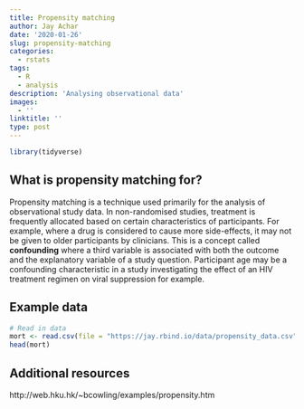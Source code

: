```yaml
---
title: Propensity matching
author: Jay Achar
date: '2020-01-26'
slug: propensity-matching
categories:
  - rstats
tags:
  - R
  - analysis
description: 'Analysing observational data'
images:
  - ''
linktitle: ''
type: post
---
```

```r
library(tidyverse)

```

## What is propensity matching for? 

Propensity matching is a technique used primarily for the analysis of observational study data. In non-randomised studies, treatment is frequently allocated based on certain characteristics of participants. For example, where a drug is considered to cause more side-effects, it may not be given to older participants by clinicians. This is a concept called **confounding** where a third variable is associated with both the outcome and the explanatory variable of a study question. Participant age may be a confounding characteristic in a study investigating the effect of an HIV treatment regimen on viral suppression for example. 

## Example data

```r
# Read in data
mort <- read.csv(file = "https://jay.rbind.io/data/propensity_data.csv")
head(mort)
```



## Additional resources

http://web.hku.hk/~bcowling/examples/propensity.htm